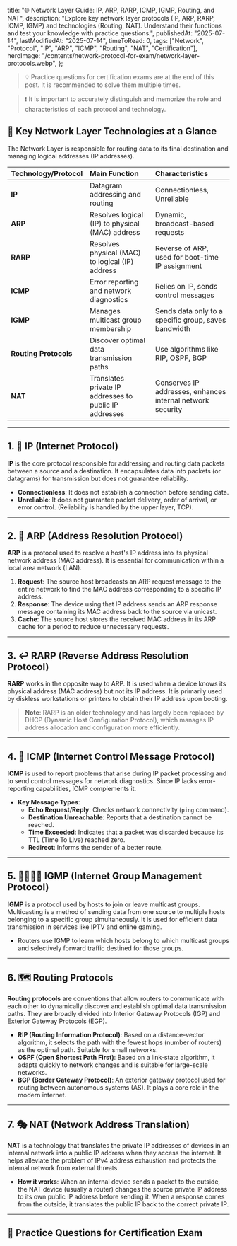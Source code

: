 
  title: "🌐 Network Layer Guide: IP, ARP, RARP, ICMP, IGMP, Routing, and NAT",
  description:
    "Explore key network layer protocols (IP, ARP, RARP, ICMP, IGMP) and technologies (Routing, NAT). Understand their functions and test your knowledge with practice questions.",
  publishedAt: "2025-07-14",
  lastModifiedAt: "2025-07-14",
  timeToRead: 0,
  tags: ["Network", "Protocol", "IP", "ARP", "ICMP", "Routing", "NAT", "Certification"],
  heroImage: "/contents/network-protocol-for-exam/network-layer-protocols.webp",
};

> 💡 Practice questions for certification exams are at the end of this post. It is recommended to solve them multiple times.

> ❗️ It is important to accurately distinguish and memorize the role and characteristics of each protocol and technology.

## 🚀 Key Network Layer Technologies at a Glance

The Network Layer is responsible for routing data to its final destination and managing logical addresses (IP addresses).

| Technology/Protocol | Main Function | Characteristics |
| :--- | :--- | :--- |
| **IP** | Datagram addressing and routing | Connectionless, Unreliable |
| **ARP** | Resolves logical (IP) to physical (MAC) address | Dynamic, broadcast-based requests |
| **RARP** | Resolves physical (MAC) to logical (IP) address | Reverse of ARP, used for boot-time IP assignment |
| **ICMP** | Error reporting and network diagnostics | Relies on IP, sends control messages |
| **IGMP** | Manages multicast group membership | Sends data only to a specific group, saves bandwidth |
| **Routing Protocols** | Discover optimal data transmission paths | Use algorithms like RIP, OSPF, BGP |
| **NAT** | Translates private IP addresses to public IP addresses | Conserves IP addresses, enhances internal network security |

---

## 1. 📍 IP (Internet Protocol)

**IP** is the core protocol responsible for addressing and routing data packets between a source and a destination. It encapsulates data into packets (or datagrams) for transmission but does not guarantee reliability.

- **Connectionless**: It does not establish a connection before sending data.
- **Unreliable**: It does not guarantee packet delivery, order of arrival, or error control. (Reliability is handled by the upper layer, TCP).

<ImageWithCaption
  src="/contents/network-protocol-for-exam/ip-header.png"
  alt="IPv4 Header Structure"
  caption="IPv4 Header Structure: Consists of fields such as Version, Header Length, Type of Service, Total Length, TTL, Protocol, and Source/Destination IP Addresses."
/>

---

## 2. 🤝 ARP (Address Resolution Protocol)

**ARP** is a protocol used to resolve a host's IP address into its physical network address (MAC address). It is essential for communication within a local area network (LAN).

1. **Request**: The source host broadcasts an ARP request message to the entire network to find the MAC address corresponding to a specific IP address.
2. **Response**: The device using that IP address sends an ARP response message containing its MAC address back to the source via unicast.
3. **Cache**: The source host stores the received MAC address in its ARP cache for a period to reduce unnecessary requests.

---

## 3. ↩️ RARP (Reverse Address Resolution Protocol)

**RARP** works in the opposite way to ARP. It is used when a device knows its physical address (MAC address) but not its IP address. It is primarily used by diskless workstations or printers to obtain their IP address upon booting.

> **Note**: RARP is an older technology and has largely been replaced by DHCP (Dynamic Host Configuration Protocol), which manages IP address allocation and configuration more efficiently.

---

## 4. 📢 ICMP (Internet Control Message Protocol)

**ICMP** is used to report problems that arise during IP packet processing and to send control messages for network diagnostics. Since IP lacks error-reporting capabilities, ICMP complements it.

- **Key Message Types**:
  - **Echo Request/Reply**: Checks network connectivity (`ping` command).
  - **Destination Unreachable**: Reports that a destination cannot be reached.
  - **Time Exceeded**: Indicates that a packet was discarded because its TTL (Time To Live) reached zero.
  - **Redirect**: Informs the sender of a better route.

---

## 5. 👨‍👩‍👧‍👦 IGMP (Internet Group Management Protocol)

**IGMP** is a protocol used by hosts to join or leave multicast groups. Multicasting is a method of sending data from one source to multiple hosts belonging to a specific group simultaneously. It is used for efficient data transmission in services like IPTV and online gaming.

- Routers use IGMP to learn which hosts belong to which multicast groups and selectively forward traffic destined for those groups.

---

## 6. 🗺️ Routing Protocols

**Routing protocols** are conventions that allow routers to communicate with each other to dynamically discover and establish optimal data transmission paths. They are broadly divided into Interior Gateway Protocols (IGP) and Exterior Gateway Protocols (EGP).

- **RIP (Routing Information Protocol)**: Based on a distance-vector algorithm, it selects the path with the fewest hops (number of routers) as the optimal path. Suitable for small networks.
- **OSPF (Open Shortest Path First)**: Based on a link-state algorithm, it adapts quickly to network changes and is suitable for large-scale networks.
- **BGP (Border Gateway Protocol)**: An exterior gateway protocol used for routing between autonomous systems (AS). It plays a core role in the modern internet.

---

## 7. 🎭 NAT (Network Address Translation)

**NAT** is a technology that translates the private IP addresses of devices in an internal network into a public IP address when they access the internet. It helps alleviate the problem of IPv4 address exhaustion and protects the internal network from external threats.

- **How it works**: When an internal device sends a packet to the outside, the NAT device (usually a router) changes the source private IP address to its own public IP address before sending it. When a response comes from the outside, it translates the public IP back to the correct private IP.

---

## 📝 Practice Questions for Certification Exam

<ProblemAnswer
  problem="What is the core network layer protocol responsible for addressing and routing between a sender and receiver, but does not guarantee reliability?"
  correctAnswer="IP (Internet Protocol)"
/>

<ProblemAnswer
  problem="What protocol is used to resolve a logical IP address into a physical MAC address?"
  correctAnswer="ARP (Address Resolution Protocol)"
/>

<ProblemAnswer
  problem="What protocol is used to obtain an IP address from a server when the physical address (MAC) is known but the IP address is not?"
  correctAnswer="RARP (Reverse Address Resolution Protocol)"
/>

<ProblemAnswer
  problem="What protocol is used to send error messages and operational information indicating success or failure when communicating with another IP address (related to the ping command)?"
  correctAnswer="ICMP (Internet Control Message Protocol)"
/>

<ProblemAnswer
  problem="What protocol is used by hosts to join or leave multicast groups, enabling a single sender to transmit data to multiple recipients in a specific group?"
  correctAnswer="IGMP (Internet Group Management Protocol)"
/>

<ProblemAnswer
  problem="What is the general term for protocols like RIP and OSPF that are used to find the best path for data packets across a network?"
  correctAnswer="Routing Protocol"
/>

<ProblemAnswer
  problem="What technology is used to translate private IP addresses into a public IP address, conserving IPv4 addresses and enhancing security?"
  correctAnswer="NAT (Network Address Translation)"
/>